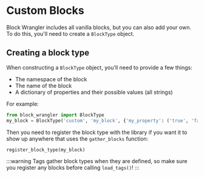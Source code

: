 # Custom Blocks

Block Wrangler includes all vanilla blocks, but you can also add your own.
To do this, you'll need to create a `BlockType` object.

## Creating a block type
When constructing a `BlockType` object, you'll need to provide a few things:
- The namespace of the block
- The name of the block
- A dictionary of properties and their possible values (all strings)

For example:
```python
from block_wrangler import BlockType
my_block = BlockType('custom', 'my_block', {'my_property': ('true', 'false')})
```

Then you need to register the block type with the library if you want it to show up anywhere that uses the `gather_blocks` function:
```python
register_block_type(my_block)
```
:::warning
Tags gather block types when they are defined, so make sure you register any blocks before calling `load_tags()`!
:::